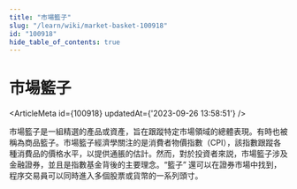 ```yaml
---
title: "市場籃子"
slug: "/learn/wiki/market-basket-100918"
id: "100918"
hide_table_of_contents: true
---
```



# 市場籃子

<ArticleMeta id={100918} updatedAt={'2023-09-26 13:58:51'} />
<div className='border-solid border-b border-t-0 my-4 border-[var(--ifm-color-gray-300)]' />

市場籃子是一組精選的產品或資產，旨在跟蹤特定市場領域的總體表現。有時也被稱為商品籃子。市場籃子經濟學關注的是消費者物價指數（CPI），該指數跟蹤各種消費品的價格水平，以提供通脹的估計。然而，對於投資者來説，市場籃子涉及金融證券，並且是指數基金背後的主要理念。“籃子” 還可以在證券市場中找到，程序交易員可以同時進入多個股票或貨幣的一系列頭寸。
